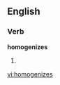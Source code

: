 
==English==

===Verb===
'''homogenizes'''

# {{third-person singular of|[[homogenize]]}}

[[vi:homogenizes]]